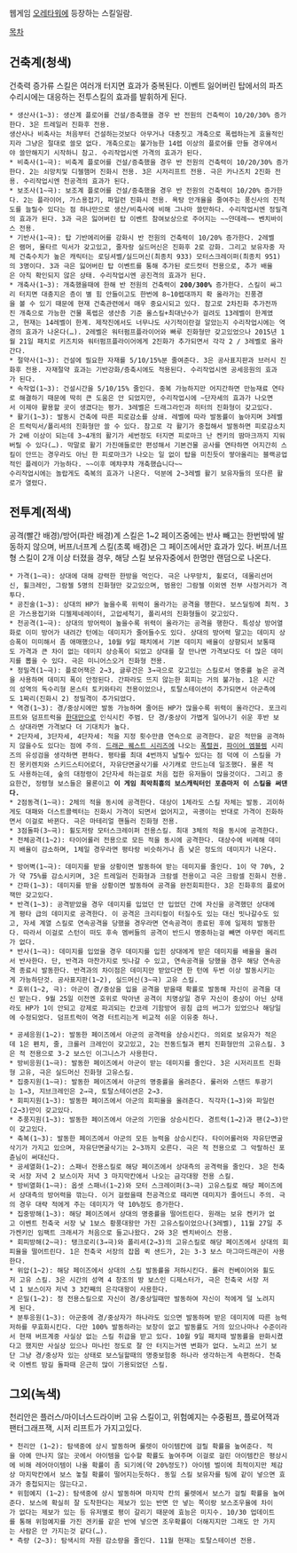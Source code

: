 웹게임 [[오레타워]]에 등장하는 스킬일람.

[[목차]]

== 건축계(청색) ==
건축력 증가류 스킬은 여러개 터지면 효과가 중복된다. 이벤트 잃어버린 탑에서의 파츠수리시에는 대응하는 전투스킬의 효과를 발휘하게 된다.

 * 생산사(1~3): 생산계 플로어를 건설/증축했을 경우 반 전원의 건축력이 10/20/30% 증가한다. 3은 트레일러 진화후 전용.
 생산사나 비축사는 처음부터 건설하는것보다 아무거나 대충짓고 개축으로 폭렙하는게 효율적인지라 그냥은 절대로 쓸모 없다. 개축으로는 불가능한 14렙 이상의 플로어를 만들 경우에서야 쓸만해지기 시작하니 참고. 수리작업시엔 가격의 효과가 된다.
 * 비축사(1~극): 비축계 플로어를 건설/증축했을 경우 반 전원의 건축력이 10/20/30% 증가한다. 2는 쇠망치및 디젤햄머 진화시 전용. 3은 시저리프트 전용. 극은 카나즈치 2진화 전용. 수리작업시엔 천공격의 효과가 된다.
 * 보조사(1~극): 보조계 플로어를 건설/증축했을 경우 반 전원의 건축력이 10/20% 증가한다. 2는 플라이어, 가스용접기, 파일런 진화시 전용. 욕탕 안개율을 줄여주는 풍신사의 진척도를 늘릴수 있다는 점 하나만으로 생산/비축사에 비해 그나마 쓸만하다. 수리작업시엔 정밀격의 효과가 된다. 3과 극은 잃어버린 탑 이벤트 참여보상으로 주어지는 ~~얀데레~~ 벤치바이스 전용.
 * 기반사(1~극): 탑 기반에리어를 강화시 반 전원의 건축력이 10/20% 증가한다. 2레벨은 램머, 몰타르 믹서가 갖고있고, 줄자랑 실드머신은 진화후 2로 강화. 그리고 보유자중 자체 건축수치가 높은 캐릭터는 로딩셔벨/실드머신(최종치 933) 모터스크레이퍼(최종치 951)의 3명이다. 3과 극은 잃어버린 탑 이벤트를 통해 추가된 로드컷터 전용으로, 추가 배율은 아직 확인되지 않은 상태. 수리작업시엔 공진격의 효과가 된다.
 * 개축사(1~3): 개축했을때에 한해 반 전원의 건축력이 '''200/300%''' 증가한다. 스킬이 싸그리 터지면 대충지은 층이 별 힘 안들이고도 한번에 8~10렙대까지 확 올라가는 진풍경을 볼 수 있기 때문에 현재 건축관련에서 매우 중요시되고 있다. 참고로 2차진화 추가전까진 개축으로 가능한 건물 폭렙은 생산층 기준 올스킬+최대난수가 걸려도 13레벨이 한계였고, 현재는 14레벨이 한계. 제작진에서도 너무나도 사기적이란걸 알았는지 수리작업시에는 역경의 효과가 나온다(…). 2레벨은 워터펌프플라이어와 빠루 진화형만 갖고있었으나 2015년 1월 21일 패치로 키즈치와 워터펌프플라이어에게 2진화가 추가되면서 각각 2 / 3레벨로 올라간다.
 * 절약사(1~3): 건설에 필요한 자재를 5/10/15%분 줄여준다. 3은 공사표지판과 브러시 진화후 전용. 자재절약 효과는 기반강화/증축시에도 적용된다. 수리작업시엔 공세응원의 효과가 된다.
 * 속작업(1~3): 건설시간을 5/10/15% 줄인다. 중복 가능하지만 어지간하면 만능재료 연타로 해결하기 때문에 딱히 큰 도움은 안 되었지만, 수리작업시에 ~단자세의 효과가 나오면서 이제야 활용할 곳이 생겼다는 평가. 3레벨은 드래그라인과 히터의 진화형이 갖고있다.
 * 활기(1~3): 발동시 건축에 따른 피로감소를 상쇄. 레벨에 따라 발동률이 높아지며 3레벨은 트럭믹서/폴리셔의 진화형만 쓸 수 있다. 참고로 각 활기가 중첩해서 발동하면 피로감소치가 2배 이상이 되는데 3~4개의 활기가 세번정도 터지면 피로마크 난 켄키의 땀마크까지 지워버릴 수 있다(…). 막말로 활기 가진애들로만 편성해서 기본건물 공사를 연타하면 어지간히 스킬이 안뜨는 경우라도 아닌 한 피로마크가 나오는 일 없이 탑을 미친듯이 쌓아올리는 블랙공업적인 플레이가 가능하다. ~~이후 메챠쿠챠 개축했습니다~~
 수리작업시에는 놀랍게도 축복의 효과가 나온다. 덕분에 2~3레벨 활기 보유자들의 또다른 활로가 열렸다.
== 전투계(적색) ==
공격(빨간 배경)/방어(파란 배경)계 스킬은 1~2 페이즈중에는 반사 빼고는 한번밖에 발동하지 않으며, 버프/너프계 스킬(초록 배경)은 그 페이즈에서만 효과가 있다. 버프/너프형 스킬이 2개 이상 터졌을 경우, 해당 스킬 보유자중에서 한명만 랜덤으로 나온다.

 * 가격(1~극): 상대에 대해 강력한 한방을 먹인다. 극은 나무망치, 휠로더, 데몰리션머신, 휠크레인, 그람젤 5명의 진화형만 갖고있으며, 범용인 그람젤 이외엔 전부 사정거리가 격투다.
 * 공진술(1~3): 상대의 HP가 높을수록 위력이 올라가는 공격을 행한다. 보스딜링에 최적. 3은 가스용접기와 디젤제네레이터, 고압세척기, 폴리셔의 진화형들이 갖고있다.
 * 천공격(1~극): 상대의 방어력이 높을수록 위력이 올라가는 공격을 행한다. 특성상 방어열화로 이미 방어가 내려간 턴에는 데미지가 줄어들수도 있다. 상대의 방어력 말고는 데미지 상승폭이 미미해서 좀 애매했으나, 10월 9일 패치에서 기본 데미지 배율이 상향되서 보통때도 가격과 큰 차이 없는 데미지 상승폭이 되었고 상대를 잘 만나면 가격보다도 더 많은 데미지를 뽑을 수 있다. 극은 미니어스오거 진화형 전용.
 * 정밀격(1~극): 플로어잭은 2→3, 글루건은 3→극으로 갖고있는 스킬로서 명중률 높은 공격을 사용하며 데미지 폭이 안정된다. 간파라도 뜨지 않는한 회피는 거의 불가능. 1은 시간의 성역의 독수리형 몬스터 토키와타리 전용이었으나, 토탈스테이션이 추가되면서 아군측에도 1짜리(진화시 2) 정밀격이 추가되었다.
 * 역경(1~3): 경/중상시에만 발동 가능하며 줄어든 HP가 많을수록 위력이 올라간다. 포크리프트와 덤프트럭을 [[한대만]]으로 인식시킨 주범. 단 경/중상이 가볍게 일어나기 쉬운 후반 보스 상대라면 가격보다 더 기대치가 높다.
 * 2단자세, 3단자세, 4단자세: 적을 지정 횟수만큼 연속으로 공격한다. 같은 적만을 공격하지 않을수도 있다는 점에 주의. [[드래곤 퀘스트 시리즈]]에 나오는 [[폭렬권]], [[파이어 엠블렘]] 시리즈의 유성검을 생각하면 편하다. 평타를 최대 4번까지 날릴수 있다는 점 덕에 이 스킬을 가진 몽키렌치와 스키드스티어로더, 자유단면굴삭기를 사기캐로 만드는데 일조했다. 물론 적도 사용하는데, 숲의 대정령이 2단자세 하는걸로 처음 접한 유저들이 많을것이다. 그리고 중요한건, 정령형 보스들은 물론이고 '''이 게임 최악최흉의 보스캐릭터인 포츈마저 이 스킬을 써댄다.'''
 * 2점동격(1~극): 2체의 적을 동시에 공격한다. 대상이 1체라도 스킬 자체는 발동. 괴이하게도 대패와 더스트콜렉터는 진화시 가격이 되면서 없어지고, 곡괭이는 반대로 가격이 진화하면서 이걸로 바뀐다. 극은 마테리얼 핸들러 진화형 전용.
 * 3점돌파(3~극): 휠도저랑 모터스크레이퍼 전용스킬. 최대 3체의 적을 동시에 공격한다.
 * 전체공격(1~2): 타이어롤러 전용으로 모든 적을 동시에 공격한다. 대상수에 비례해 데미지 배율이 감소하며, 1체일 경우라면 평타랑 비슷하거나 좀 낮은 정도의 데미지가 나온다.

 * 방어벽(1~극): 데미지를 받을 상황이면 발동하여 받는 데미지를 줄인다. 1이 약 70%, 2가 약 75%를 감소시키며, 3은 트레일러 진화형과 크람셀 전용이고 극은 크람셀 진화시 전용.
 * 간파(1~3): 데미지를 받을 상황이면 발동하여 공격을 완전회피한다. 3은 진화후의 플로어잭만 갖고있다.
 * 반격(1~3): 공격받았을 경우 데미지를 입었던 안 입었던 간에 자신을 공격했던 상대에게 평타 급의 데미지로 공격한다. 이 공격은 크리티컬이 터질수도 있는 대신 빗나갈수도 있고, 자세 계열 스킬로 연속공격을 당했을 경우라면 연속공격이 종료된 후에 일제히 발동한다. 따라서 이걸로 스턴이 떠도 후속 멤버들의 공격이 반드시 명중하는걸 빼면 아무런 메리트가 없다.
 * 반사(1~극): 데미지를 입었을 경우 데미지를 입힌 상대에게 받은 데미지를 배율을 올려서 반사한다. 단, 반격과 마찬가지로 빗나갈 수 있고, 연속공격을 당했을 경우 해당 연속공격 종료시 발동한다. 반격과의 차이점은 데미지만 받았다면 한 턴에 두번 이상 발동시키는게 가능하단것. 공사표지판(1~2), 실드머신(3~극) 고유 스킬.
 * 호위(1~2, 극): 아군이 경/중상을 입을 공격을 받을때 확률로 발동해 자신이 공격을 대신 받는다. 9월 25일 이전엔 호위로 막아낸 공격이 치명상일 경우 자신이 중상이 아닌 상태라도 HP가 1이 안되고 강제로 파괴되는 칸코레 기함방어 굉침 급의 버그가 있었으나 해당일에 수정되었다. 덤프트럭이 역경 터트리는게 비교적 쉬운 이유중 하나.

 * 공세응원(1~2): 발동한 페이즈에서 아군의 공격력을 상승시킨다. 의외로 보유자가 적은데 1은 펜치, 줄, 크롤러 크레인이 갖고있고, 2는 전동드릴과 펜치 진화형만의 고유스킬. 3은 적 전용으로 3-2 보스인 이그니스가 사용한다.
 * 방비응원(1~극): 발동한 페이즈에서 아군이 받는 데미지를 줄인다. 3은 시저리프트 진화형 고유, 극은 실드머신 진화형 고유스킬.
 * 집중지원(1~극): 발동한 페이즈에서 아군의 명중률을 올려준다. 룰러와 스탠드 투광기는 1→3, 지브크레인은 2→극, 토탈스테이션은 2→3.
 * 회피지원(1~3): 발동한 페이즈에서 아군의 회피율을 올려준다. 직각자(1→3)와 파일런(2→3)만이 갖고있다.
 * 추풍지원(1~3): 발동한 페이즈에서 아군의 기민을 상승시킨다. 경트럭(1→2)과 팬(2→3)만이 갖고있다.
 * 축복(1~3): 발동한 페이즈에서 아군의 모든 능력을 상승시킨다. 타이어롤러와 자유단면굴삭기가 가지고 있으며, 자유단면굴삭기는 2~3까지 오른다. 극은 적 전용으로 그 악랄하신 포츈님이 써대신다.
 * 공세열화(1~2): 스패너 전용스킬로 해당 페이즈에서 상대측의 공격력을 줄인다. 3은 천축국 서장 저녁 2 보스이자 저녁 3 마지막칸에서 나오는 금각대왕 전용 스킬.
 * 방비열화(1~극): 옵셋 스패너(1~2)와 모터 스크레이퍼(3~극) 고유스킬로 해당 페이즈에서 상대측의 방어력을 깎는다. 이거 걸렸을때 천공격으로 때리면 데미지가 줄어드니 주의. 극의 경우 대략 적에게 주는 데미지가 약 10%정도 증가한다.
 * 집중방해(1~3): 해당 페이즈에서 상대의 명중률을 떨어트린다. 원래는 보유 켄키가 없고 이벤트 천축국 서장 낮 1보스 황풍대왕만 가진 고유스킬이었으나(3레벨), 11월 27일 추가켄키인 임팩트 크래셔가 처음으로 들고나왔다. 2와 3은 벤치바이스 전용.
 * 회피방해(2~극): 탱크로리(3→극)와 폴리셔(2→3)의 고유스킬로 해당 페이즈에서 상대의 회피율을 떨어트린다. 1은 천축국 서장의 잡몹 퀵 샌드가, 2는 3-3 보스 마그마드래곤이 사용한다.
 * 위압(1~2): 해당 페이즈에서 상대의 스킬 발동률을 저하시킨다. 롤러 컨베이어와 휠도저 고유 스킬. 3은 시간의 성역 4 창조의 방 보스인 디제스터가, 극은 천축국 서장 저녁 1 보스이자 저녁 3 3칸째의 은각대왕이 사용한다.
 * 은밀(1~2): 정 전용스킬으로 자신이 경/중상일때만 발동하여 자신이 적에게 덜 노려지게 된다.
 * 분투응원(1~3): 아군중에 경/중상자가 하나라도 있으면 발동하며 받은 데미지에 따른 능력저하를 무효화시킨다. 다만 100% 발동하라는 보장이 없고 발동률도 거의 있으나마나 수준이라서 현재 버프계중 사실상 없는 스킬 취급을 받고 있다. 10월 9일 패치때 발동률을 완화시켰다고 했지만 사실상 있으나 마나인 정도로 잘 안 터지는거엔 변화가 없다. 노리고 쓰기 보단 그냥 경/중상자 있는 상태로 보스딜할때의 명중보험중 하나라 생각하는게 속편하다. 천축국 이벤트 밤길 돌파때 은근히 많이 기용되었던 스킬.
== 그외(녹색) ==
천리안은 플러스/마이너스드라이버 고유 스킬이고, 위험예지는 수중펌프, 플로어잭과 팬터그래프잭, 시저 리프트가 가지고있다.

 * 천리안 (1~2): 탐색중에 상시 발동하며 룰렛이 아이템칸에 걸릴 확률을 높여준다. 적을 아예 만나지 않는 곳에서 아이템을 입수할 확률도 높여주며 이걸로 걸린 아이템칸은 평상시에 비해 레어아이템이 나올 확률이 좀 되기에(약 20%정도?) 아이템 벌이에 최적이지만 체감상 마지막칸에서 보스 놓칠 확률이 떨어지는듯하다. 동일 스킬 보유자를 팀에 같이 넣으면 효과가 중첩되지는 않는다고.
 * 위험예지 (1~2): 탐색중에 상시 발동하며 마지막 칸의 룰렛에서 보스가 걸릴 확률을 높여준다. 보스에 확실히 잘 도착한다는 제보가 있는 반면 안 넣는 쪽이랑 보스조우율에 차이가 없다는 제보가 있는 등 유저별로 평이 갈리기 때문에 효능은 미지수. 10/30 업데이트를 통해 위험예지를 가진 겐키를 같은 반에 넣으면 조우확률이 더해지지만 그래도 안 가지는 사람은 안 가지는것 같다(…).
 * 측량 (2~3): 탐색시의 자원 감소량을 줄인다. 11월 현재는 토탈스테이션 전용.
